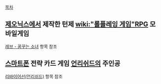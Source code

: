 [[목차]]

== [[제오닉스]]에서 제작한 턴제 [[wiki:"롤플레잉 게임"RPG]] 모바일게임 ==

[[레브 - 꿈꾸는 소녀]] 항목 참조

== [[스마트폰]] 전략 카드 게임 [[언리쉬드]]의 주인공 ==

[[리바이어선(언리쉬드)]] 항목 참조
